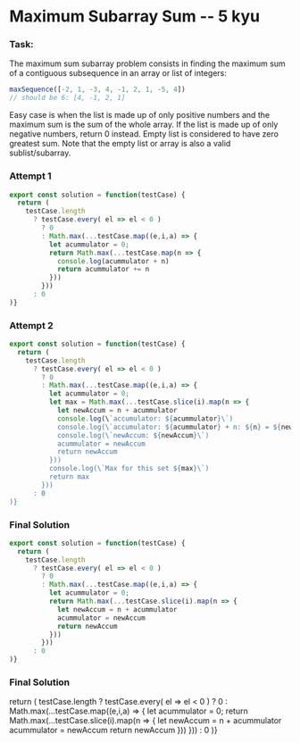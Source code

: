 
<h1 className='text-3xl'>Maximum Subarray Sum -- 5 kyu</h1>

### Task:
The maximum sum subarray problem consists in finding the maximum sum of a contiguous subsequence 
in an array or list of integers: 

``` js
maxSequence([-2, 1, -3, 4, -1, 2, 1, -5, 4])
// should be 6: [4, -1, 2, 1]
```

Easy case is when the list is made up of only positive numbers and the maximum sum is the sum of the whole array.
If the list is made up of only negative numbers, return 0 instead.
Empty list is considered to have zero greatest sum. 
Note that the empty list or array is also a valid sublist/subarray.

### Attempt 1
  
``` js
export const solution = function(testCase) {
  return (
    testCase.length 
      ? testCase.every( el => el < 0 ) 
        ? 0
        : Math.max(...testCase.map((e,i,a) => {
          let acummulator = 0;
          return Math.max(...testCase.map(n => {
            console.log(acummulator + n)
            return acummulator += n
          }))
        }))
      : 0
)}
```

### Attempt 2

``` js
export const solution = function(testCase) {
  return (
    testCase.length 
      ? testCase.every( el => el < 0 ) 
        ? 0
        : Math.max(...testCase.map((e,i,a) => {
          let acummulator = 0;
          let max = Math.max(...testCase.slice(i).map(n => {
            let newAccum = n + acummulator
            console.log(\`accumulator: ${acummulator}\`)
            console.log(\`accumulator: ${acummulator} + n: ${n} = ${newAccum}\`)
            console.log(\`newAccum: ${newAccum}\`)
            acummulator = newAccum
            return newAccum
          }))
          console.log(\`Max for this set ${max}\`)
          return max
        }))
      : 0
)}
```

### Final Solution
  
``` js
export const solution = function(testCase) {
  return (
    testCase.length 
      ? testCase.every( el => el < 0 ) 
        ? 0
        : Math.max(...testCase.map((e,i,a) => {
          let acummulator = 0;
          return Math.max(...testCase.slice(i).map(n => {
            let newAccum = n + acummulator
            acummulator = newAccum
            return newAccum
          }))
        }))
      : 0
)}
```

### Final Solution

  return (
    testCase.length 
      ? testCase.every( el => el < 0 ) 
        ? 0
        : Math.max(...testCase.map((e,i,a) => {
          let acummulator = 0;
          return Math.max(...testCase.slice(i).map(n => {
            let newAccum = n + acummulator
            acummulator = newAccum
            return newAccum
          }))
        }))
      : 0
)}




